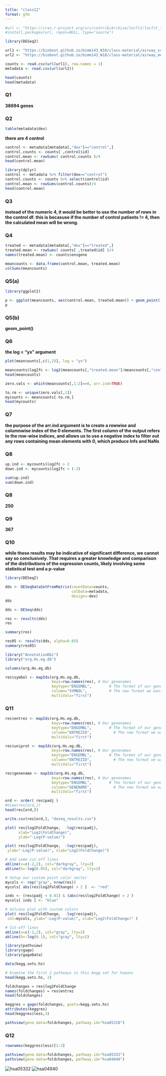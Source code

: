 ```yaml
---
title: "class12"
format: gfm
---
```


```r
#url <- "https://cran.r-project.org/src/contrib/Archive/locfit/locfit_1.5-9.2.tar.gz"
#install.packages(url, repos=NULL, type="source")

library(DESeq2)
```
```r
url1 <- "https://bioboot.github.io/bimm143_W18/class-material/airway_scaledcounts.csv"
url2 <- "https://bioboot.github.io/bimm143_W18/class-material/airway_metadata.csv"

counts <- read.csv(url(url1), row.names = 1)
metadata <- read.csv(url(url2))
```

```r
head(counts)
head(metadata)
```

### Q1
**38694 genes**

### Q2
```r
table(metadata$dex)
```
**there are 4 control**

```r
control <- metadata[metadata[,"dex"]=="control",]
control.counts <- counts[ ,control$id]
control.mean <- rowSums( control.counts )/4 
head(control.mean)

library(dplyr)
control <- metadata %>% filter(dex=="control")
control.counts <- counts %>% select(control$id) 
control.mean <- rowSums(control.counts)/4
head(control.mean)
```

### Q3 
**instead of the numeric 4, it would be better to use the number of rows in the control df. this is becasuse if the number of control patients != 4, then the calculated mean will be wrong.**

### Q4
```r
treated <- metadata[metadata[,"dex"]=="treated",]
treated.mean <- rowSums( counts[ ,treated$id] )/4 
names(treated.mean) <- counts$ensgene
```

```r
meancounts <- data.frame(control.mean, treated.mean)
colSums(meancounts)
```
### Q5(a)
```r
library(ggplot2)

p <- ggplot(meancounts, aes(control.mean, treated.mean)) + geom_point() 
p
```
### Q5(b)

**geom_point()**

### Q6
**the log = "yx" argument**
```r
plot(meancounts[,c(1,2)], log = "yx")
```
```r
meancounts$log2fc <- log2(meancounts[,"treated.mean"]/meancounts[,"control.mean"])
head(meancounts)
```
```r
zero.vals <- which(meancounts[,1:2]==0, arr.ind=TRUE)

to.rm <- unique(zero.vals[,1])
mycounts <- meancounts[-to.rm,]
head(mycounts)
```

### Q7
**the purpose of the arr.ind argument is to create a rowwise and columnwise index of the 0 elements. The first column of the output refers to the row-wise indices, and allows us to use a negative index to filter out any rows containing mean elements with 0, which produce Infs and NaNs**

### Q8
```r
up.ind <- mycounts$log2fc > 2
down.ind <- mycounts$log2fc < (-2)
```

```r
sum(up.ind)
sum(down.ind)
```
### Q8
**250**

### Q9
**367**

### Q10 
**while these results may be indicative of significant difference, we cannot say so conclusively. That requires a greater knowledge and comparison of the distributions of the expression counts, likely involving some statistical test and a p-value**

```r
library(DESeq2)
```

```r
dds <- DESeqDataSetFromMatrix(countData=counts, 
                              colData=metadata, 
                              design=~dex)
dds
```

```r
dds <- DESeq(dds)
```


```r
res <- results(dds)
res
```
```r
summary(res)
```

```r
res05 <- results(dds, alpha=0.05)
summary(res05)
```
```r
library("AnnotationDbi")
library("org.Hs.eg.db")
```
```r
columns(org.Hs.eg.db)
```

```r
res$symbol <- mapIds(org.Hs.eg.db,
                     keys=row.names(res), # Our genenames
                     keytype="ENSEMBL",        # The format of our genenames
                     column="SYMBOL",          # The new format we want to add
                     multiVals="first")
```
### Q11
```r
res$entrez <- mapIds(org.Hs.eg.db,
                     keys=row.names(res), # Our genenames
                     keytype="ENSEMBL",        # The format of our genenames
                     column="ENTREZID",          # The new format we want to add
                     multiVals="first")

res$uniprot <- mapIds(org.Hs.eg.db,
                     keys=row.names(res), # Our genenames
                     keytype="ENSEMBL",        # The format of our genenames
                     column="ENTREZID",          # The new format we want to add
                     multiVals="first")

res$genename <- mapIds(org.Hs.eg.db,
                     keys=row.names(res), # Our genenames
                     keytype="ENSEMBL",        # The format of our genenames
                     column="GENENAME",          # The new format we want to add
                     multiVals="first")
```


```r
ord <- order( res$padj )
#View(res[ord,])
head(res[ord,])
```

```r
write.csv(res[ord,], "deseq_results.csv")
```

```r
plot( res$log2FoldChange,  -log(res$padj), 
      xlab="Log2(FoldChange)",
      ylab="-Log(P-value)")
```
```r
plot( res$log2FoldChange,  -log(res$padj), 
 ylab="-Log(P-value)", xlab="Log2(FoldChange)")

# Add some cut-off lines
abline(v=c(-2,2), col="darkgray", lty=2)
abline(h=-log(0.05), col="darkgray", lty=2)
```
```r
# Setup our custom point color vector 
mycols <- rep("gray", nrow(res))
mycols[ abs(res$log2FoldChange) > 2 ]  <- "red" 

inds <- (res$padj < 0.01) & (abs(res$log2FoldChange) > 2 )
mycols[ inds ] <- "blue"

# Volcano plot with custom colors 
plot( res$log2FoldChange,  -log(res$padj), 
 col=mycols, ylab="-Log(P-value)", xlab="Log2(FoldChange)" )

# Cut-off lines
abline(v=c(-2,2), col="gray", lty=2)
abline(h=-log(0.1), col="gray", lty=2)
```
```r
library(pathview)
library(gage)
library(gageData)

data(kegg.sets.hs)

# Examine the first 2 pathways in this kegg set for humans
head(kegg.sets.hs, 2)
```

```r
foldchanges = res$log2FoldChange
names(foldchanges) = res$entrez
head(foldchanges)
```
```r
keggres = gage(foldchanges, gsets=kegg.sets.hs)
attributes(keggres)
head(keggres$less,3)
```

```r
pathview(gene.data=foldchanges, pathway.id="hsa05310")
```
### Q12

```r
rownames(keggres$less)[1:3]
```

```r
pathview(gene.data=foldchanges, pathway.id="hsa05332")
pathview(gene.data=foldchanges, pathway.id="hsa04940")

```
![hsa05332](hsa05332.png)
![hsa04940](hsa04940.png)



